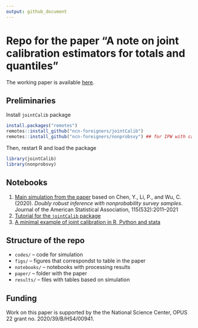 ```yaml
---
output: github_document
---
```


# Repo for the paper "A note on joint calibration estimators for totals and quantiles"

The working paper is available [here](paper/beresewicz-szymkowiak-jointcalib.pdf).

## Preliminaries

Install `jointCalib` package

```r
install.packages("remotes")
remotes::install_github("ncn-foreigners/jointCalib")
remotes::install_github("ncn-foreigners/nonprobsvy") ## for IPW with calibration constraints
```

Then, restart R  and load the package

```r
library(jointCalib)
library(nonprobsvy)
```

## Notebooks

1. [Main simulation from the paper](https://htmlpreview.github.io/?https://raw.githubusercontent.com/ncn-foreigners/paper-note-joint-calibration/main/notebooks/sim-chen2020-jasa-modif-results.html) based on Chen, Y., Li, P., and Wu, C. (2020). *Doubly robust inference with nonprobability survey samples*. Journal of the American Statistical Association, 115(532):2011–2021
2. [Tutorial for the `jointCalib` package](https://github.com/ncn-foreigners/jointCalib)
3. [A minimal example of joint calibration in R, Python and stata](https://htmlpreview.github.io/?https://raw.githubusercontent.com/ncn-foreigners/paper-note-joint-calibration/main/notebooks/qcalib-r-python-stata.html)

## Structure of the repo

+ `codes/` -- code for simulation
+ `figs/` -- figures that correspondst to table in the paper
+ `notebooks/` -- notebooks with processing results
+ `paper/` -- folder with the paper
+ `results/` -- files with tables based on simulation

## Funding

Work on this paper is supported by the the National Science Center, OPUS 22 grant no. 2020/39/B/HS4/00941.

